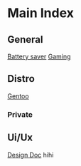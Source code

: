 = Main Index =

== General ==
[[/linux/bat|Battery saver]]
[[linux/gaming|Gaming]]

== Distro ==
[[linux/distros/gentoo|Gentoo]]

=== Private ===
== Ui/Ux ==
[[ui-ux/design-doc|Design Doc]]
hihi
